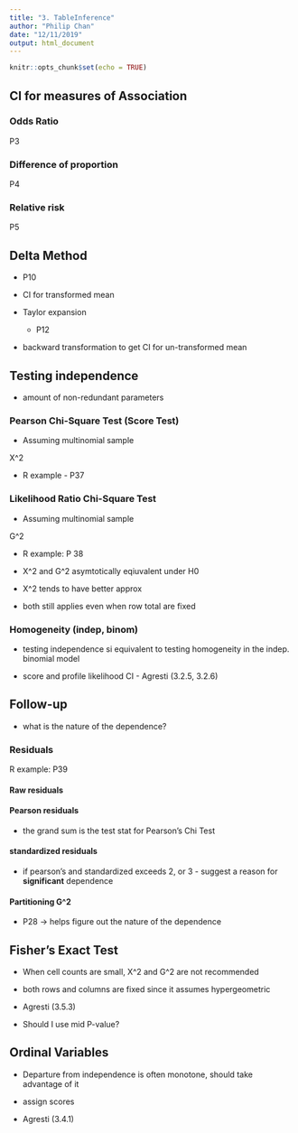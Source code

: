 ```yaml
---
title: "3. TableInference"
author: "Philip Chan"
date: "12/11/2019"
output: html_document
---
```


```r
knitr::opts_chunk$set(echo = TRUE)
```

## CI for measures of Association

### Odds Ratio

P3

### Difference of proportion

P4

### Relative risk

P5

## Delta Method

- P10

- CI for transformed mean

- Taylor expansion
  - P12
  
- backward transformation to get CI for un-transformed mean

## Testing independence

- amount of non-redundant parameters

### Pearson Chi-Square Test (Score Test)

- Assuming multinomial sample

X^2

- R example - P37

### Likelihood Ratio Chi-Square Test

- Assuming multinomial sample

G^2

- R example: P 38

- X^2 and G^2 asymtotically eqiuvalent under H0

- X^2 tends to have better approx

- both still applies even when row total are fixed

### Homogeneity (indep, binom)

- testing independence si equivalent to testing homogeneity in the indep. binomial model

* score and profile likelihood CI - Agresti (3.2.5, 3.2.6)

## Follow-up

- what is the nature of the dependence?

### Residuals

R example: P39

#### Raw residuals

#### Pearson residuals

- the grand sum is the test stat for Pearson's Chi Test

#### standardized residuals

* if pearson's and standardized exceeds 2, or 3 - suggest a reason for **significant** dependence

#### Partitioning G^2

- P28 -> helps figure out the nature of the dependence


## Fisher's Exact Test

- When cell counts are small, X^2 and G^2 are not recommended

- both rows and columns are fixed since it assumes hypergeometric

- Agresti (3.5.3)

- Should I use mid P-value?


## Ordinal Variables

- Departure from independence is often monotone, should take advantage of it

- assign scores 

- Agresti (3.4.1)